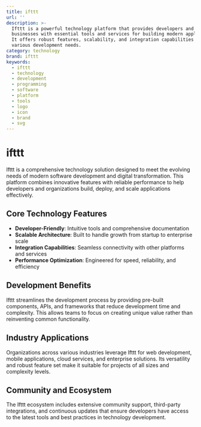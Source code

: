```yaml
---
title: ifttt
url: ''
description: >-
  Ifttt is a powerful technology platform that provides developers and
  businesses with essential tools and services for building modern applications.
  It offers robust features, scalability, and integration capabilities for
  various development needs.
category: technology
brand: ifttt
keywords:
  - ifttt
  - technology
  - development
  - programming
  - software
  - platform
  - tools
  - logo
  - icon
  - brand
  - svg
---
```


# ifttt

Ifttt is a comprehensive technology solution designed to meet the evolving needs of modern software development and digital transformation. This platform combines innovative features with reliable performance to help developers and organizations build, deploy, and scale applications effectively.

## Core Technology Features

- **Developer-Friendly**: Intuitive tools and comprehensive documentation
- **Scalable Architecture**: Built to handle growth from startup to enterprise scale
- **Integration Capabilities**: Seamless connectivity with other platforms and services
- **Performance Optimization**: Engineered for speed, reliability, and efficiency

## Development Benefits

Ifttt streamlines the development process by providing pre-built components, APIs, and frameworks that reduce development time and complexity. This allows teams to focus on creating unique value rather than reinventing common functionality.

## Industry Applications

Organizations across various industries leverage Ifttt for web development, mobile applications, cloud services, and enterprise solutions. Its versatility and robust feature set make it suitable for projects of all sizes and complexity levels.

## Community and Ecosystem

The Ifttt ecosystem includes extensive community support, third-party integrations, and continuous updates that ensure developers have access to the latest tools and best practices in technology development.
